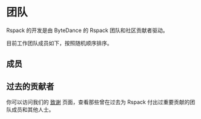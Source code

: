
# 团队

Rspack 的开发是由 ByteDance 的 Rspack 团队和社区贡献者驱动。

目前工作团队成员如下，按照随机顺序排序。

## 成员

<RandomMemberList />

## 过去的贡献者

你可以访问我们的 [致谢](/misc/acknowledgments) 页面，查看那些曾在过去为 Rspack 付出过重要贡献的团队成员和其他人士。
